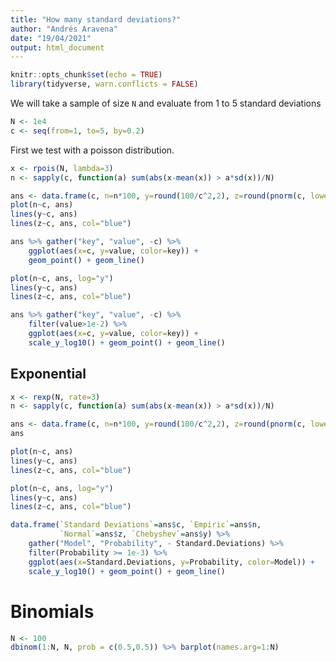 ```yaml
---
title: "How many standard deviations?"
author: "Andrés Aravena"
date: "19/04/2021"
output: html_document
---
```


```r
knitr::opts_chunk$set(echo = TRUE)
library(tidyverse, warn.conflicts = FALSE)
```

We will take a sample of size `N` and evaluate from 1 to 5 standard deviations
```r
N <- 1e4
c <- seq(from=1, to=5, by=0.2)
```

First we test with a poisson distribution.
```r
x <- rpois(N, lambda=3)
n <- sapply(c, function(a) sum(abs(x-mean(x)) > a*sd(x))/N)
```

```r
ans <- data.frame(c, n=n*100, y=round(100/c^2,2), z=round(pnorm(c, lower.tail = FALSE)*100,2))
plot(n~c, ans)
lines(y~c, ans)
lines(z~c, ans, col="blue")
```

```r
ans %>% gather("key", "value", -c) %>%
    ggplot(aes(x=c, y=value, color=key)) + 
    geom_point() + geom_line()
```

<!-- TODO: How to make some series with points and others with lines? -->

```r
plot(n~c, ans, log="y")
lines(y~c, ans)
lines(z~c, ans, col="blue")
```

```r
ans %>% gather("key", "value", -c) %>%
    filter(value>1e-2) %>% 
    ggplot(aes(x=c, y=value, color=key)) + 
    scale_y_log10() + geom_point() + geom_line()
```

## Exponential
```r
x <- rexp(N, rate=3)
n <- sapply(c, function(a) sum(abs(x-mean(x)) > a*sd(x))/N)
```
```r
ans <- data.frame(c, n=n*100, y=round(100/c^2,2), z=round(pnorm(c, lower.tail = FALSE)*100,2))
ans
```

```r
plot(n~c, ans)
lines(y~c, ans)
lines(z~c, ans, col="blue")
```

```r
plot(n~c, ans, log="y")
lines(y~c, ans)
lines(z~c, ans, col="blue")
```

```r
data.frame(`Standard Deviations`=ans$c, `Empiric`=ans$n,
           `Normal`=ans$z, `Chebyshev`=ans$y) %>%
    gather("Model", "Probability", - Standard.Deviations) %>%
    filter(Probability >= 1e-3) %>% 
    ggplot(aes(x=Standard.Deviations, y=Probability, color=Model)) + 
    scale_y_log10() + geom_point() + geom_line()
```

# Binomials
```r
N <- 100
dbinom(1:N, N, prob = c(0.5,0.5)) %>% barplot(names.arg=1:N)
```

